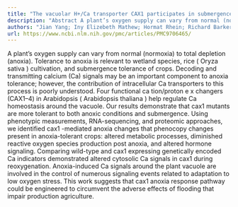 ```yaml
---
title: "The vacuolar H+/Ca transporter CAX1 participates in submergence and anoxia stress responses"
description: "Abstract A plant’s oxygen supply can vary from normal (normoxia) to total depletion (anoxia). Tolerance to anoxia is relevant to wetland species, rice ( Oryza sativa ) cultivation, and submergence tol..."
authors: "Jian Yang; Iny Elizebeth Mathew; Hormat Rhein; Richard Barker; Qi Guo; Luca Brunello; Elena Loreti; Bronwyn J Barkla; Simon Gilroy; Pierdomenico Perata; Kendal D Hirschi"
url: https://www.ncbi.nlm.nih.gov/pmc/articles/PMC9706465/
---
```


A plant’s oxygen supply can vary from normal (normoxia) to total depletion (anoxia). Tolerance to anoxia is relevant to wetland species, rice ( Oryza sativa ) cultivation, and submergence tolerance of crops. Decoding and transmitting calcium (Ca) signals may be an important component to anoxia tolerance; however, the contribution of intracellular Ca transporters to this process is poorly understood. Four functional ca tion/proton e x changers (CAX1–4) in Arabidopsis ( Arabidopsis thaliana ) help regulate Ca homeostasis around the vacuole. Our results demonstrate that cax1 mutants are more tolerant to both anoxic conditions and submergence. Using phenotypic measurements, RNA-sequencing, and proteomic approaches, we identified cax1 -mediated anoxia changes that phenocopy changes present in anoxia-tolerant crops: altered metabolic processes, diminished reactive oxygen species production post anoxia, and altered hormone signaling. Comparing wild-type and cax1 expressing genetically encoded Ca indicators demonstrated altered cytosolic Ca signals in cax1 during reoxygenation. Anoxia-induced Ca signals around the plant vacuole are involved in the control of numerous signaling events related to adaptation to low oxygen stress. This work suggests that cax1 anoxia response pathway could be engineered to circumvent the adverse effects of flooding that impair production agriculture.
